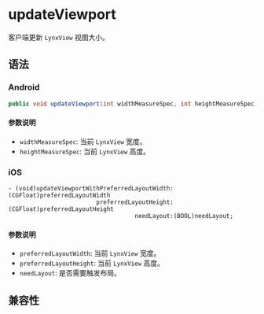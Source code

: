 # updateViewport

客户端更新 `LynxView` 视图大小。

## 语法

### Android

```java
public void updateViewport(int widthMeasureSpec, int heightMeasureSpec);
```

#### 参数说明

- `widthMeasureSpec`: 当前 `LynxView` 宽度。
- `heightMeasureSpec`: 当前 `LynxView` 高度。

### iOS

```objc
- (void)updateViewportWithPreferredLayoutWidth:(CGFloat)preferredLayoutWidth
                         preferredLayoutHeight:(CGFloat)preferredLayoutHeight
                                    needLayout:(BOOL)needLayout;
```

#### 参数说明

- `preferredLayoutWidth`: 当前 `LynxView` 宽度。
- `preferredLayoutHeight`: 当前 `LynxView` 高度。
- `needLayout`: 是否需要触发布局。

## 兼容性


<LegacyCompatTable metadata="lynx-native-api/lynx-view/update-viewport" />